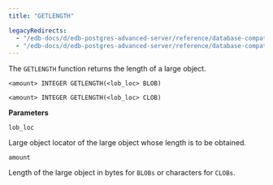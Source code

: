 ```yaml
---
title: "GETLENGTH"

legacyRedirects:
  - "/edb-docs/d/edb-postgres-advanced-server/reference/database-compatibility-for-oracle-developers-built-in-package-guide/13/getlength.html"
  - "/edb-docs/d/edb-postgres-advanced-server/reference/database-compatibility-for-oracle-developers-built-in-package-guide/latest/getlength.html"
---
```


The `GETLENGTH` function returns the length of a large object.

```text
<amount> INTEGER GETLENGTH(<lob_loc> BLOB)

<amount> INTEGER GETLENGTH(<lob_loc> CLOB)
```

**Parameters**

`lob_loc`

 Large object locator of the large object whose length is to be obtained.

`amount`

 Length of the large object in bytes for `BLOBs` or characters for `CLOBs`.
